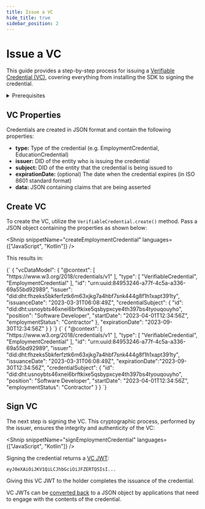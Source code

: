 ```yaml
---
title: Issue a VC
hide_title: true
sidebar_position: 2
---
```



# Issue a VC

This guide provides a step-by-step process for issuing a [Verifiable Credential (VC)](/docs/web5/verifiable-credentials/what-are-vcs), covering everything from installing the SDK to signing the credential.

<details>
<summary>Prerequisites</summary>

**Install Packages**

<Dependencies
  languageDependencies={[
    { language: "javascript", dependencies: ["@web5/credentials"] },
    { language: "maven", dependencies: ["web5-credentials"] },
    { language: "gradle", dependencies: ["web5-credentials"] },
  ]}
/>{" "}

**Install Classes**

<CodeBlock language="javascript">
  `import {VerifiableCredential} from "@web5/credentials";`
</CodeBlock>

<CodeBlock language="kotlin">
  `import xyz.block.web5.credentials.VerifiableCredential`
</CodeBlock>

**Obtain DIDs**

VCs are issued to and from subjects of [Decentralized Identifiers (DID)](/docs/web5/decentralized-identifiers/what-are-dids).

- If you don't already have one, you can [create a DID](/docs/web5/decentralized-identifiers/how-to-create-did).
- Also, you'll need the DID of the entity you'll like to issue the VC to.

</details>

## VC Properties

Credentials are created in JSON format and contain the following properties:

- **type:** Type of the credential (e.g. EmploymentCredential, EducationCredential)
- **issuer:** DID of the entity who is issuing the credential
- **subject:** DID of the entity that the credential is being issued to
- **expirationDate:** (optional) The date when the credential expires (in ISO 8601 standard format)
- **data:** JSON containing claims that are being asserted

## Create VC

To create the VC, utilize the `VerifiableCredential.create()` method. Pass a JSON object containing the properties as shown below:

<Shnip
  snippetName="createEmploymentCredential"
  languages={["JavaScript", "Kotlin"]}
/>

This results in:

<CodeBlock language="javascript">
  {`
{
  "vcDataModel": {
    "@context": [
      "https://www.w3.org/2018/credentials/v1"
    ],
    "type": [
      "VerifiableCredential",
      "EmploymentCredential"
    ],
    "id": "urn:uuid:84953246-a77f-4c5a-a336-69a55bd92989",
    "issuer": "did:dht:fhzeks5bkferfztk6m63xjkg7a4hbf7snk444g8f1h1xapt391ty",
    "issuanceDate": "2023-03-31T06:08:49Z",
    "credentialSubject": {
      "id": "did:dht:usnoybts46xnei6brftkixe5qsbypxcye4th397bs4tyouqouyho",
      "position": "Software Developer",
      "startDate": "2023-04-01T12:34:56Z",
      "employmentStatus": "Contractor"
    },
    "expirationDate": "2023-09-30T12:34:56Z"
  }
}
`}
</CodeBlock>

<CodeBlock language="kotlin">
  {`
{
  "@context": [
    "https://www.w3.org/2018/credentials/v1"
  ],
  "type": [
    "VerifiableCredential",
    "EmploymentCredential"
  ],
  "id": "urn:uuid:84953246-a77f-4c5a-a336-69a55bd92989",
  "issuer": "did:dht:fhzeks5bkferfztk6m63xjkg7a4hbf7snk444g8f1h1xapt391ty",
  "issuanceDate": "2023-03-31T06:08:49Z",
  "expirationDate":"2023-09-30T12:34:56Z",
  "credentialSubject": {
    "id": "did:dht:usnoybts46xnei6brftkixe5qsbypxcye4th397bs4tyouqouyho",
    "position": "Software Developer",
    "startDate": "2023-04-01T12:34:56Z",
    "employmentStatus": "Contractor"
  }
}
`}
</CodeBlock>

## Sign VC

The next step is signing the VC. This cryptographic process, performed by the issuer, ensures the integrity and authenticity of the VC:

<Shnip
  snippetName="signEmploymentCredential"
  languages={["JavaScript", "Kotlin"]}
/>

Signing the credential returns a [VC JWT](/docs/web5/verifiable-credentials/jwt-to-vc#what-is-a-jwt):

```
eyJ0eXAiOiJKV1QiLCJhbGciOiJFZERTQSIsI...
```

Giving this VC JWT to the holder completes the issuance of the credential.

VC JWTs can be [converted back](/docs/web5/verifiable-credentials/jwt-to-vc#decoding-jwt) to a JSON object by applications that need to engage with the contents of the credential.
